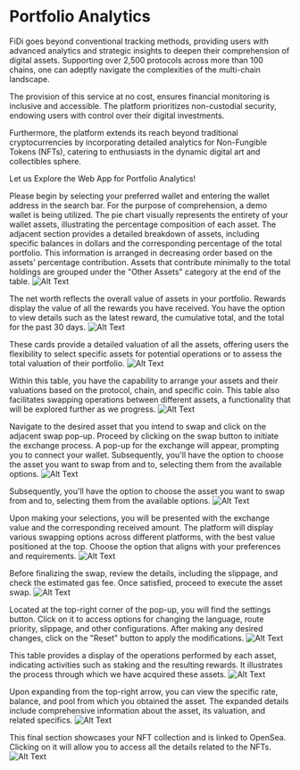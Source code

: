 # Portfolio Analytics

FiDi goes beyond conventional tracking methods, providing users with advanced analytics and strategic insights to deepen their comprehension of digital assets. Supporting over 2,500 protocols across more than 100 chains, one can adeptly navigate the complexities of the multi-chain landscape.

The provision of this service at no cost, ensures financial monitoring is inclusive and accessible. The platform prioritizes non-custodial security, endowing users with control over their digital investments.

Furthermore, the platform extends its reach beyond traditional cryptocurrencies by incorporating detailed analytics for Non-Fungible Tokens (NFTs), catering to enthusiasts in the dynamic digital art and collectibles sphere.

Let us Explore the Web App for Portfolio Analytics!

Please begin by selecting your preferred wallet and entering the wallet address in the search bar. For the purpose of comprehension, a demo wallet is being utilized.
The pie chart visually represents the entirety of your wallet assets, illustrating the percentage composition of each asset. The adjacent section provides a detailed breakdown of assets, including specific balances in dollars and the corresponding percentage of the total portfolio. This information is arranged in decreasing order based on the assets' percentage contribution.
Assets that contribute minimally to the total holdings are grouped under the "Other Assets" category at the end of the table.
![Alt Text](public/portfolio/1.png)

The net worth reflects the overall value of assets in your portfolio. Rewards display the value of all the rewards you have received. You have the option to view details such as the latest reward, the cumulative total, and the total for the past 30 days.
![Alt Text](public/portfolio/2.png)

These cards provide a detailed valuation of all the assets, offering users the flexibility to select specific assets for potential operations or to assess the total valuation of their portfolio.
![Alt Text](public/portfolio/3.png)

Within this table, you have the capability to arrange your assets and their valuations based on the protocol, chain, and specific coin. This table also facilitates swapping operations between different assets, a functionality that will be explored further as we progress.
![Alt Text](public/portfolio/4.png)

Navigate to the desired asset that you intend to swap and click on the adjacent swap pop-up. Proceed by clicking on the swap button to initiate the exchange process. A pop-up for the exchange will appear, prompting you to connect your wallet. Subsequently, you'll have the option to choose the asset you want to swap from and to, selecting them from the available options.
![Alt Text](public/portfolio/8.png)

Subsequently, you'll have the option to choose the asset you want to swap from and to, selecting them from the available options.
![Alt Text](public/portfolio/10.png)

Upon making your selections, you will be presented with the exchange value and the corresponding received amount. The platform will display various swapping options across different platforms, with the best value positioned at the top. Choose the option that aligns with your preferences and requirements.
![Alt Text](public/portfolio/11.png)

Before finalizing the swap, review the details, including the slippage, and check the estimated gas fee. Once satisfied, proceed to execute the asset swap.
![Alt Text](public/portfolio/12.png)

Located at the top-right corner of the pop-up, you will find the settings button. Click on it to access options for changing the language, route priority, slippage, and other configurations. After making any desired changes, click on the "Reset" button to apply the modifications.
![Alt Text](public/portfolio/9.png)

This table provides a display of the operations performed by each asset, indicating activities such as staking and the resulting rewards. It illustrates the process through which we have acquired these assets.
![Alt Text](public/portfolio/5.png)

Upon expanding from the top-right arrow, you can view the specific rate, balance, and pool from which you obtained the asset. The expanded details include comprehensive information about the asset, its valuation, and related specifics.
![Alt Text](public/portfolio/6.png)

This final section showcases your NFT collection and is linked to OpenSea. Clicking on it will allow you to access all the details related to the NFTs.
![Alt Text](public/portfolio/7.png)